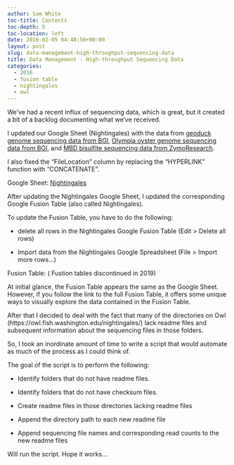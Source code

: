 ```yaml
---
author: Sam White
toc-title: Contents
toc-depth: 5
toc-location: left
date: 2016-02-05 04:48:50+00:00
layout: post
slug: data-management-high-throughput-sequencing-data
title: Data Management - High-throughput Sequencing Data
categories:
  - 2016
  - fusion table
  - nightingales
  - owl
---
```


We've had a recent influx of sequencing data, which is great, but it created a bit of a backlog documenting what we've received.

I updated our Google Sheet (Nightingales) with the data from [geoduck genome sequencing data from BGI](../2016-01-28-data-received-panopea-generosa-genome-sequencing-files-from-bgi/index.qmd), [Olympia oyster genome sequencing data from BGI](../2016-01-28-data-received-ostrea-lurida-genome-sequencing-files-from-bgi/index.qmd), and [MBD bisulfite sequencing data from ZymoResearch](../2016-02-03-data-received-ostrea-lurida-mbd-enriched-bs-seq/index.qmd).

I also fixed the "FileLocation" column by replacing the "HYPERLINK" function with "CONCATENATE".

Google Sheet: [Nightingales](https://docs.google.com/spreadsheets/d/1_XqIOPVHSBVGscnjzDSWUeRL7HUHXfaHxVzec-I-8Xk/pubhtml)





After updating the Nightingales Google Sheet, I updated the corresponding Google Fusion Table (also called Nightingales).

To update the Fusion Table, you have to do the following:




    
  * delete all rows in the Nightingales Google Fusion Table (Edit > Delete all rows)

    
  * Import data from the Nightingales Google Spreadsheet (File > Import more rows...)



Fusion Table: ( Fustion tables discontinued in 2019)



At initial glance, the Fusion Table appears the same as the Google Sheet. However, if you follow the link to the full Fusion Table, it offers some unique ways to visually explore the data contained in the Fusion Table.



After that I decided to deal with the fact that many of the directories on Owl (https://owl.fish.washington.edu/nightingales/) lack readme files and subsequent information about the sequencing files in those folders.

So, I took an inordinate amount of time to write a script that would automate as much of the process as I could think of.


The goal of the script is to perform the following:





  * Identify folders that do not have readme files.



  * Identify folders that do not have checksum files.



  * Create readme files in those directories lacking readme files



  * Append the directory path to each new readme file



  * Append sequencing file names and corresponding read counts to the new readme files






Will run the script. Hope it works...
